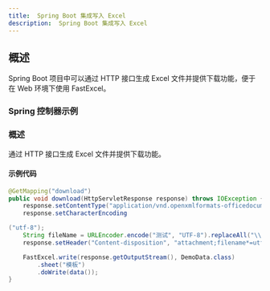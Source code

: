```yaml
---
title:  Spring Boot 集成写入 Excel
description:  Spring Boot 集成写入 Excel
---
```


## 概述
Spring Boot 项目中可以通过 HTTP 接口生成 Excel 文件并提供下载功能，便于在 Web 环境下使用 FastExcel。

### Spring 控制器示例

### 概述
通过 HTTP 接口生成 Excel 文件并提供下载功能。

#### 示例代码
```java
@GetMapping("download")
public void download(HttpServletResponse response) throws IOException {
    response.setContentType("application/vnd.openxmlformats-officedocument.spreadsheetml.sheet");
    response.setCharacterEncoding

("utf-8");
    String fileName = URLEncoder.encode("测试", "UTF-8").replaceAll("\\+", "%20");
    response.setHeader("Content-disposition", "attachment;filename*=utf-8''" + fileName + ".xlsx");

    FastExcel.write(response.getOutputStream(), DemoData.class)
        .sheet("模板")
        .doWrite(data());
}
```